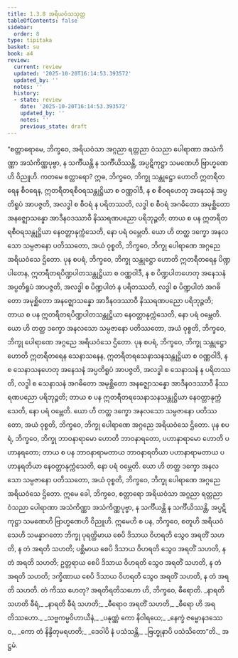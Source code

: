```yaml
---
title: 1.3.8 အရိယဝံသသုတ္တ
tableOfContents: false
sidebar:
  order: 8
type: tipitaka
basket: su
book: a4
review:
  current: review
  updated: '2025-10-20T16:14:53.393572'
  updated_by: ''
  notes: ''
  history:
  - state: review
    date: '2025-10-20T16:14:53.393572'
    updated_by: ''
    notes: ''
    previous_state: draft
---
```



<DynamicBreadcrumb />


<ReviewStatus review={frontmatter.review} showDetails={true} />

<HypothesisAnnotation frontmatter={frontmatter} />

<Division number="28" book="a4" e="ch" v="15" p="336">

<Paragraph number="188" book="a4">
“စတ္တာရောမေ, ဘိက္ခဝေ, အရိယဝံသာ အဂ္ဂညာ ရတ္တညာ ဝံသညာ ပေါရာဏာ အသံကိဏ္ဏာ အသံကိဏ္ဏပုဗ္ဗာ, န သင်္ကီယန္တိ န သင်္ကီယိဿန္တိ, အပ္ပဋိကုဋ္ဌာ သမဏေဟိ ဗြာဟ္မဏေဟိ ဝိညူဟိ. ကတမေ စတ္တာရော? ဣဓ, ဘိက္ခဝေ, ဘိက္ခု သန္တုဋ္ဌော ဟောတိ ဣတရီတရေန စီဝရေန, ဣတရီတရစီဝရသန္တုဋ္ဌိယာ စ ဝဏ္ဏဝါဒီ, န စ စီဝရဟေတု အနေသနံ အပ္ပတိရူပံ အာပဇ္ဇတိ, အလဒ္ဓါ စ စီဝရံ န ပရိတဿတိ, လဒ္ဓါ စ စီဝရံ အဂဓိတော အမုစ္ဆိတော အနဇ္ဈောသန္နော အာဒီနဝဒဿာဝီ နိဿရဏပညော ပရိဘုဉ္ဇတိ; တာယ စ ပန ဣတရီတရစီဝရသန္တုဋ္ဌိယာ နေဝတ္တာနုက္ကံသေတိ, နော ပရံ ဝမ္ဘေတိ. ယော ဟိ တတ္ထ ဒက္ခော အနလသော သမ္ပဇာနော ပတိဿတော, အယံ ဝုစ္စတိ, ဘိက္ခဝေ, ဘိက္ခု ပေါရာဏေ အဂ္ဂညေ အရိယဝံသေ ဌိတော.
</Paragraph>

<Paragraph number="189" book="a4">
ပုန စပရံ, ဘိက္ခဝေ, ဘိက္ခု သန္တုဋ္ဌော ဟောတိ ဣတရီတရေန ပိဏ္ဍပါတေန, ဣတရီတရပိဏ္ဍပါတသန္တုဋ္ဌိယာ စ ဝဏ္ဏဝါဒီ, န စ ပိဏ္ဍပါတဟေတု အနေသနံ အပ္ပတိရူပံ အာပဇ္ဇတိ, အလဒ္ဓါ စ ပိဏ္ဍပါတံ န ပရိတဿတိ, လဒ္ဓါ စ ပိဏ္ဍပါတံ အဂဓိတော အမုစ္ဆိတော အနဇ္ဈောသန္နော အာဒီနဝဒဿာဝီ နိဿရဏပညော ပရိဘုဉ္ဇတိ; တာယ စ ပန ဣတရီတရပိဏ္ဍပါတသန္တုဋ္ဌိယာ နေဝတ္တာနုက္ကံသေတိ, နော ပရံ ဝမ္ဘေတိ. ယော ဟိ တတ္ထ ဒက္ခော အနလသော သမ္ပဇာနော ပတိဿတော, အယံ ဝုစ္စတိ, ဘိက္ခဝေ, ဘိက္ခု ပေါရာဏေ အဂ္ဂညေ အရိယဝံသေ ဌိတော.
</Paragraph>

<Paragraph number="190" book="a4">
ပုန စပရံ, ဘိက္ခဝေ, ဘိက္ခု သန္တုဋ္ဌော ဟောတိ ဣတရီတရေန သေနာသနေန, ဣတရီတရသေနာသနသန္တုဋ္ဌိယာ စ ဝဏ္ဏဝါဒီ, န စ သေနာသနဟေတု အနေသနံ အပ္ပတိရူပံ အာပဇ္ဇတိ, အလဒ္ဓါ စ သေနာသနံ န ပရိတဿတိ, လဒ္ဓါ စ သေနာသနံ အဂဓိတော အမုစ္ဆိတော အနဇ္ဈောသန္နော အာဒီနဝဒဿာဝီ နိဿရဏပညော ပရိဘုဉ္ဇတိ; တာယ စ ပန ဣတရီတရသေနာသနသန္တုဋ္ဌိယာ နေဝတ္တာနုက္ကံသေတိ, နော ပရံ ဝမ္ဘေတိ. ယော ဟိ တတ္ထ ဒက္ခော အနလသော သမ္ပဇာနော ပတိဿတော, အယံ ဝုစ္စတိ, ဘိက္ခဝေ, ဘိက္ခု ပေါရာဏေ အဂ္ဂညေ အရိယဝံသေ ဌိတော.
</Paragraph>

<Paragraph number="191" book="a4">
ပုန စပရံ, ဘိက္ခဝေ, ဘိက္ခု ဘာဝနာရာမော ဟောတိ ဘာဝနာရတော, ပဟာနာရာမော ဟောတိ ပဟာနရတော; တာယ စ ပန ဘာဝနာရာမတာယ ဘာဝနာရတိယာ ပဟာနာရာမတာယ ပဟာနရတိယာ နေဝတ္တာနုက္ကံသေတိ, နော ပရံ ဝမ္ဘေတိ. ယော ဟိ တတ္ထ ဒက္ခော အနလသော သမ္ပဇာနော ပတိဿတော, အယံ ဝုစ္စတိ, ဘိက္ခဝေ, ဘိက္ခု ပေါရာဏေ အဂ္ဂညေ အရိယဝံသေ ဌိတော. ဣမေ ခေါ, ဘိက္ခဝေ, စတ္တာရော အရိယဝံသာ အဂ္ဂညာ ရတ္တညာ ဝံသညာ ပေါရာဏာ အသံကိဏ္ဏာ အသံကိဏ္ဏပုဗ္ဗာ, န သင်္ကီယန္တိ န သင်္ကီယိဿန္တိ, အပ္ပဋိကုဋ္ဌာ သမဏေဟိ ဗြာဟ္မဏေဟိ ဝိညူဟိ.
</Paragraph>

<Paragraph number="192" book="a4">
ဣမေဟိ စ ပန, ဘိက္ခဝေ, စတူဟိ အရိယဝံသေဟိ သမန္နာဂတော ဘိက္ခု ပုရတ္ထိမာယ စေပိ ဒိသာယ ဝိဟရတိ သွေဝ အရတိံ သဟတိ, န တံ အရတိ သဟတိ; ပစ္ဆိမာယ စေပိ ဒိသာယ ဝိဟရတိ သွေဝ အရတိံ သဟတိ, န တံ အရတိ သဟတိ; ဥတ္တရာယ စေပိ ဒိသာယ ဝိဟရတိ သွေဝ အရတိံ သဟတိ, န တံ အရတိ သဟတိ; ဒက္ခိဏာယ စေပိ ဒိသာယ ဝိဟရတိ သွေဝ အရတိံ သဟတိ, န တံ အရတိ သဟတိ. တံ ကိဿ ဟေတု? အရတိရတိသဟော ဟိ, ဘိက္ခဝေ, ဓီရောတိ.
</Paragraph>

<Paragraph number="193" type="verses" book="a4">
_နာရတိ သဟတိ ဓီရံ,_  
_နာရတိ ဓီရံ သဟတိ;_  
_ဓီရောဝ အရတိံ သဟတိ,_  
_ဓီရော ဟိ အရတိဿဟော._  

</Paragraph>

<Paragraph number="194" type="verses" book="a4">
_သဗ္ဗကမ္မဝိဟာယီနံ,_  
_ပနုဏ္ဏံ ကော နိဝါရယေ;_  
_နေက္ခံ ဇမ္ဗောနဒဿေဝ,_  
_ကော တံ နိန္ဒိတုမရဟတိ;_  
_ဒေဝါပိ နံ ပသံသန္တိ,_  
_ဗြဟ္မုနာပိ ပသံသိတော”တိ._  


</Paragraph>
</Division>

<Paragraph number="195" type="center" book="a4">
အဋ္ဌမံ.
</Paragraph>